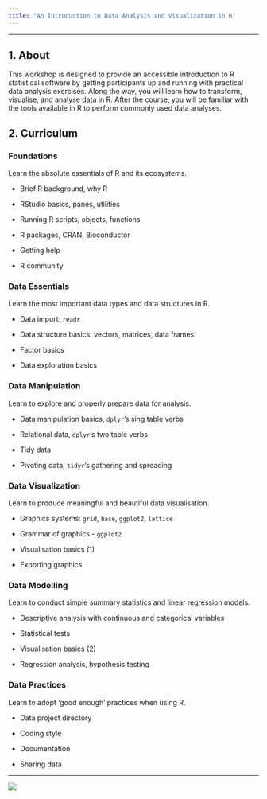 ```yaml
---
title: "An Introduction to Data Analysis and Visualization in R"
---
```


--------------------------------------------------------------------------------

## 1. About

This workshop is designed to provide an accessible introduction to R statistical
software by getting participants up and running with practical data analysis
exercises. Along the way, you will learn how to transform, visualise, and
analyse data in R. After the course, you will be familiar with the tools
available in R to perform commonly used data analyses.

## 2. Curriculum


### Foundations

Learn the absolute essentials of R and its ecosystems.

- Brief R background, why R

- RStudio basics, panes, utilities

- Running R scripts, objects, functions

- R packages, CRAN, Bioconductor

- Getting help

- R community

### Data Essentials

Learn the most important data types and data structures in R.

- Data import: `readr`

- Data structure basics: vectors, matrices, data frames

- Factor basics

- Data exploration basics


### Data Manipulation

Learn to explore and properly prepare data for analysis.

- Data manipulation basics, `dplyr`'s sing table verbs

- Relational data, `dplyr`'s two table verbs

- Tidy data

- Pivoting data, `tidyr`'s gathering and spreading

### Data Visualization

Learn to produce meaningful and beautiful data visualisation.

- Graphics systems: `grid`, `base`, `ggplot2`, `lattice`

- Grammar of graphics - `ggplot2`

- Visualisation basics (1)

- Exporting graphics

### Data Modelling

Learn to conduct simple summary statistics and linear regression models.

- Descriptive analysis with continuous and categorical variables

- Statistical tests

- Visualisation basics (2)

- Regression analysis, hypothesis testing

### Data Practices

Learn to adopt 'good enough' practices when using R.

- Data project directory

- Coding style

- Documentation

- Sharing data

--------------------------------------------------------------------------------

![](theme_index.png)